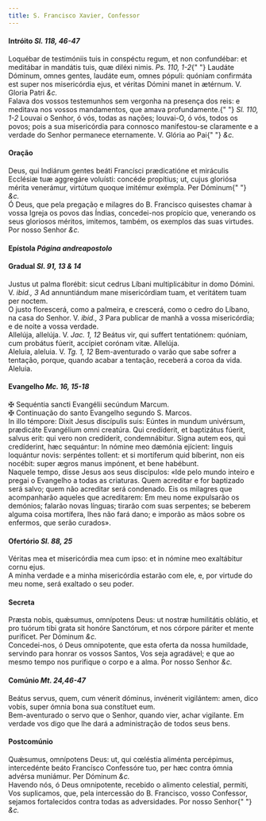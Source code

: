 ```yaml
---
title: S. Francisco Xavier, Confessor
---
```


<h4 class="text-center">
  Intróito <em>Sl. 118, 46-47</em>
</h4>
<div class="container-fluid">
  <div class="row">
    <div class="col-6 dropcaps text-justify">
      Loquébar de testimóniis tuis in conspéctu regum, et non confundébar: et
      meditábar in mandátis tuis, quæ diléxi nimis. <em>Ps. 110, 1-2</em>{" "}
      Laudáte Dóminum, omnes gentes, laudáte eum, omnes pópuli: quóniam
      confirmáta est super nos misericórdia ejus, et véritas Dómini manet in
      ætérnum. V. Gloria Patri <em>&c.</em>
    </div>
    <div class="col-6 dropcaps text-justify">
      Falava dos vossos testemunhos sem vergonha na presença dos reis: e
      meditava nos vossos mandamentos, que amava profundamente.{" "}
      <em>Sl. 110, 1-2</em> Louvai o Senhor, ó vós, todas as nações; louvai-O, ó
      vós, todos os povos; pois a sua misericórdia para connosco manifestou-se
      claramente e a verdade do Senhor permanece eternamente. V. Glória ao Pai{" "}
      <em>&c.</em>
    </div>
  </div>
</div>

<h4 class="text-center">Oração</h4>
<div class="container-fluid">
  <div class="row">
    <div class="col-6 dropcaps text-justify">
      Deus, qui Indiárum gentes beáti Francísci prædicatióne et miráculis
      Ecclésiæ tuæ aggregáre voluísti: concéde propítius; ut, cujus gloriósa
      mérita venerámur, virtútum quoque imitémur exémpla. Per Dóminum{" "}
      <em>&c.</em>
    </div>
    <div class="col-6 dropcaps text-justify">
      Ó Deus, que pela pregação e milagres do B. Francisco quisestes chamar à
      vossa Igreja os povos das Índias, concedei-nos propício que, venerando os
      seus gloriosos méritos, imitemos, também, os exemplos das suas virtudes.
      Por nosso Senhor <em>&c.</em>
    </div>
  </div>
</div>

<h4 class="text-center">
  Epístola <em>Página andreapostolo</em>
</h4>

<h4 class="text-center">
  Gradual <em>Sl. 91, 13 & 14</em>
</h4>
<div class="container-fluid">
  <div class="row">
    <div class="col-6 dropcaps text-justify">
      Justus ut palma florébit: sicut cedrus Líbani multiplicábitur in domo
      Dómini. V. <em>ibid., 3</em> Ad annuntiándum mane misericórdiam tuam, et
      veritátem tuam per noctem.
    </div>
    <div class="col-6 dropcaps text-justify">
      O justo florescerá, como a palmeira, e crescerá, como o cedro do Líbano,
      na casa do Senhor. V. <em>ibid., 3</em> Para publicar de manhã a vossa
      misericórdia; e de noite a vossa verdade.
    </div>
    <div class="col-6 text-justify">
      Allelúja, allelúja. V. <em>Jac. 1, 12</em> Beátus vir, qui suffert
      tentatiónem: quóniam, cum probátus fúerit, accípiet corónam vitæ.
      Allelúja.
    </div>
    <div class="col-6 text-justify">
      Aleluia, aleluia. V. <em>Tg. 1, 12</em> Bem-aventurado o varão que sabe
      sofrer a tentação, porque, quando acabar a tentação, receberá a coroa da
      vida. Aleluia.
    </div>
  </div>
</div>

<h4 class="text-center">
  Evangelho <em>Mc. 16, 15-18</em>
</h4>
<div class="container-fluid">
  <div class="row">
    <div class="col-6 text-justify">
      <span class="text-danger">&#10016;</span> Sequéntia sancti Evangélii
      secúndum Marcum.
    </div>
    <div class="col-6 text-justify">
      <span class="text-danger">&#10016;</span> Continuação do santo Evangelho
      segundo S. Marcos.
    </div>
    <div class="col-6 dropcaps text-justify">
      In illo témpore: Dixit Jesus discípulis suis: Eúntes in mundum univérsum,
      prædicáte Evangélium omni creatúra. Qui credíderit, et baptizátus fúerit,
      salvus erit: qui vero non credíderit, condemnábitur. Signa autem eos, qui
      credíderint, hæc sequántur: In nómine meo dæmónia ejícient: linguis
      loquántur novis: serpéntes tollent: et si mortíferum quid bíberint, non
      eis nocébit: super ægros manus impónent, et bene habébunt.
    </div>
    <div class="col-6 dropcaps text-justify">
      Naquele tempo, disse Jesus aos seus discípulos: «Ide pelo mundo inteiro e
      pregai o Evangelho a todas as criaturas. Quem acreditar e for baptizado
      será salvo; quem não acreditar será condenado. Eis os milagres que
      acompanharão aqueles que acreditarem: Em meu nome expulsarão os demónios;
      falarão novas línguas; tirarão com suas serpentes; se beberem alguma coisa
      mortífera, lhes não fará dano; e imporão as mãos sobre os enfermos, que
      serão curados».
    </div>
  </div>
</div>

<h4 class="text-center">
  Ofertório <em>Sl. 88, 25</em>
</h4>
<div class="container-fluid">
  <div class="row">
    <div class="col-6 dropcaps text-justify">
      Véritas mea et misericórdia mea cum ipso: et in nómine meo exaltábitur
      cornu ejus.
    </div>
    <div class="col-6 dropcaps text-justify">
      A minha verdade e a minha misericórdia estarão com ele, e, por virtude do
      meu nome, será exaltado o seu poder.
    </div>
  </div>
</div>

<h4 class="text-center">Secreta</h4>
<div class="container-fluid">
  <div class="row">
    <div class="col-6 dropcaps text-justify">
      Præsta nobis, quǽsumus, omnípotens Deus: ut nostræ humilitátis oblátio, et
      pro tuórum tibi grata sit honóre Sanctórum, et nos córpore páriter et
      mente puríficet. Per Dóminum <em>&c.</em>
    </div>
    <div class="col-6 dropcaps text-justify">
      Concedei-nos, ó Deus omnipotente, que esta oferta da nossa humildade,
      servindo para honrar os vossos Santos, Vos seja agradável; e que ao mesmo
      tempo nos purifique o corpo e a alma. Por nosso Senhor <em>&c.</em>
    </div>
  </div>
</div>

<h4 class="text-center">
  Comúnio <em>Mt. 24,46-47</em>
</h4>
<div class="container-fluid">
  <div class="row">
    <div class="col-6 dropcaps text-justify">
      Beátus servus, quem, cum vénerit dóminus, invénerit vigilántem: amen, dico
      vobis, super ómnia bona sua constítuet eum.
    </div>
    <div class="col-6 dropcaps text-justify">
      Bem-aventurado o servo que o Senhor, quando vier, achar vigilante. Em
      verdade vos digo que lhe dará a administração de todos seus bens.
    </div>
  </div>
</div>

<h4 class="text-center">Postcomúnio</h4>
<div class="container-fluid">
  <div class="row">
    <div class="col-6 dropcaps text-justify">
      Quǽsumus, omnípotens Deus: ut, qui cœléstia aliménta percépimus,
      intercedénte beáto Francísco Confessóre tuo, per hæc contra ómnia advérsa
      muniámur. Per Dóminum <em>&c.</em>
    </div>
    <div class="col-6 dropcaps text-justify">
      Havendo nós, ó Deus omnipotente, recebido o alimento celestial, permiti,
      Vos suplicamos, que, pela intercessão do B. Francisco, vosso Confessor,
      sejamos fortalecidos contra todas as adversidades. Por nosso Senhor{" "}
      <em>&c.</em>
    </div>
  </div>
</div>

